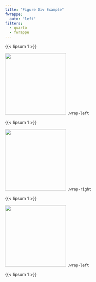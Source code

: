 ```yaml
---
title: "Figure Div Example"
fwrappe:
  auto: "left"
filters:
  - quarto
  - fwrappe
---
```


{{< lipsum 1 >}}

::: {#fig-green .wrap-left}
![](https://live.staticflickr.com/5042/5362356515_9d782e74f6_b.jpg){width=200}
`.wrap-left`
:::

{{< lipsum 1 >}}

:::{#fig-coffee .wrap-right}
![](https://live.staticflickr.com/3116/2295096211_1c641c008e_b.jpg){width=200}
`.wrap-right`
:::

{{< lipsum 1 >}}

:::{#fig-white .wrap-left}
![](https://upload.wikimedia.org/wikipedia/commons/9/93/Phaseolus_vulgaris_white_beans%2C_witte_boon.jpg){width=200}
`.wrap-left`
:::

{{< lipsum 1 >}}

